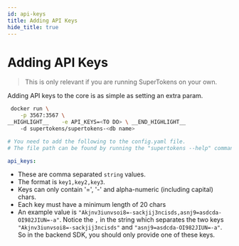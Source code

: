 ```yaml
---
id: api-keys
title: Adding API Keys
hide_title: true
---
```


<!-- COPY DOCS -->
<!-- ./community/supertokens-core/self-hosted/api-keys.md -->

# Adding API Keys

> This is only relevant if you are running SuperTokens on your own.

Adding API keys to the core is as simple as setting an extra param.
<!--DOCUSAURUS_CODE_TABS-->
<!--With Docker-->
```bash
 docker run \
    -p 3567:3567 \
__HIGHLIGHT__    -e API_KEYS=<TO DO> \ __END_HIGHLIGHT__
    -d supertokens/supertokens-<db name>
```
<!--Without Docker-->
```yaml
# You need to add the following to the config.yaml file.
# The file path can be found by running the "supertokens --help" command

api_keys:
```
<!--END_DOCUSAURUS_CODE_TABS-->

- These are comma separated `string` values.
- The format is `key1,key2,key3`.
- Keys can only contain '=', '-' and alpha-numeric (including capital) chars.
- Each key must have a minimum length of 20 chars
- An example value is `"Akjnv3iunvsoi8=-sackjij3ncisds,asnj9=asdcda-OI982JIUN=-a"`. Notice the `,` in the string which separates the two keys `"Akjnv3iunvsoi8=-sackjij3ncisds"` and `"asnj9=asdcda-OI982JIUN=-a"`. So in the backend SDK, you should only provide one of these keys.
